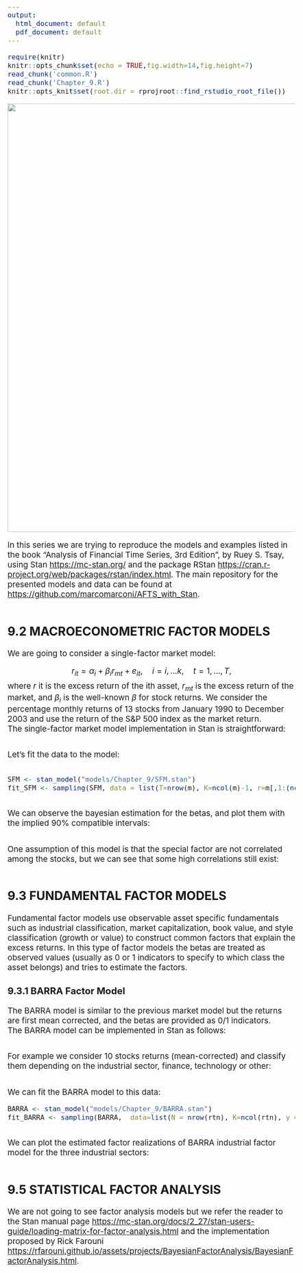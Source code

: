 ```yaml
---
output:
  html_document: default
  pdf_document: default
---
```


```{=html}
<style type="text/css">
  body{
  font-size: 14pt;
}
</style>
```
```r
require(knitr)
knitr::opts_chunk$set(echo = TRUE,fig.width=14,fig.height=7)
read_chunk('common.R')
read_chunk('Chapter_9.R')
knitr::opts_knit$set(root.dir = rprojroot::find_rstudio_root_file())

```

![](images/plot_9.2.png){width="1000"}

In this series we are trying to reproduce the models and examples listed in the book "Analysis of Financial Time Series, 3rd Edition", by Ruey S. Tsay, using Stan <https://mc-stan.org/> and the package RStan <https://cran.r-project.org/web/packages/rstan/index.html>. The main repository for the presented models and data can be found at <https://github.com/marcomarconi/AFTS_with_Stan>.

```r
```

## 9.2 MACROECONOMETRIC FACTOR MODELS

We are going to consider a single-factor market model:

$$ r_{it} = \alpha_i + \beta_i r_{mt} + e_{it}, \quad i=i,...k, \quad t=1,...,T,$$ where $r$ it is the excess return of the ith asset, $r_{mt}$ is the excess return of the market, and $\beta_i$ is the well-known $\beta$ for stock returns. We consider the percentage monthly returns of 13 stocks from January 1990 to December 2003 and use the return of the S&P 500 index as the market return.\
The single-factor market model implementation in Stan is straightforward:

```stan

```

Let's fit the data to the model:

```r
```

``` .R
SFM <- stan_model("models/Chapter_9/SFM.stan")
fit_SFM <- sampling(SFM, data = list(T=nrow(m), K=ncol(m)-1, r=m[,1:(ncol(m)-1)], m=m[,ncol(m)]), chains = 4, cores = 4, iter=1000)
```

```r
```

We can observe the bayesian estimation for the betas, and plot them with the implied 90% compatible intervals:

```r
```

One assumption of this model is that the special factor are not correlated among the stocks, but we can see that some high correlations still exist:

```r
```

## 9.3 FUNDAMENTAL FACTOR MODELS

Fundamental factor models use observable asset specific fundamentals such as industrial classification, market capitalization, book value, and style classification (growth or value) to construct common factors that explain the excess returns. In this type of factor models the betas are treated as observed values (usually as 0 or 1 indicators to specify to which class the asset belongs) and tries to estimate the factors.

### 9.3.1 BARRA Factor Model

The BARRA model is similar to the previous market model but the returns are first mean corrected, and the betas are provided as 0/1 indicators.\
The BARRA model can be implemented in Stan as follows:

```stan

```

For example we consider 10 stocks returns (mean-corrected) and classify them depending on the industrial sector, finance, technology or other:

```r
```

We can fit the BARRA model to this data:

``` .R
BARRA <- stan_model("models/Chapter_9/BARRA.stan")
fit_BARRA <- sampling(BARRA,  data=list(N = nrow(rtn), K=ncol(rtn), y = rtn, F=3, betas=ind.dum) , chains=4, cores=4)
```

```r
```

We can plot the estimated factor realizations of BARRA industrial factor model for the three industrial sectors:

```r
```

## 9.5 STATISTICAL FACTOR ANALYSIS

We are not going to see factor analysis models but we refer the reader to the Stan manual page <https://mc-stan.org/docs/2_27/stan-users-guide/loading-matrix-for-factor-analysis.html> and the implementation proposed by Rick Farouni <https://rfarouni.github.io/assets/projects/BayesianFactorAnalysis/BayesianFactorAnalysis.html>.
